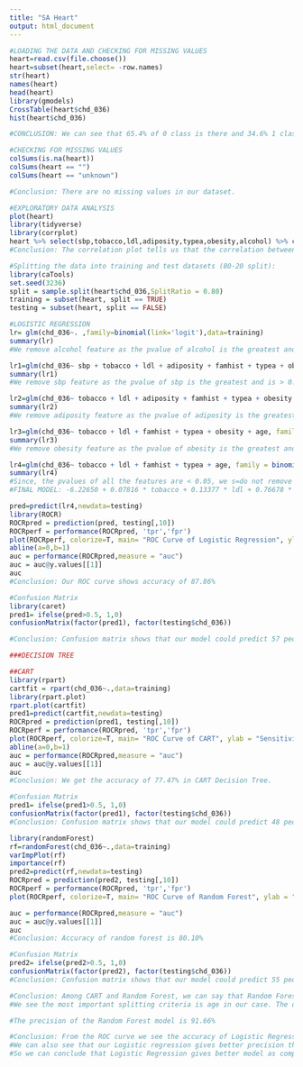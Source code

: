 ---
title: "SA Heart"
output: html_document
---
```{r}
#LOADING THE DATA AND CHECKING FOR MISSING VALUES
heart=read.csv(file.choose())
heart=subset(heart,select= -row.names)
str(heart)
names(heart)
head(heart)
library(gmodels)
CrossTable(heart$chd_036)
hist(heart$chd_036)

#CONCLUSION: We can see that 65.4% of 0 class is there and 34.6% 1 class is there in our dataset. The graphical representation makes it easy to visualise the difference between 0 class and 1 class.

```
```{r}
#CHECKING FOR MISSING VALUES
colSums(is.na(heart))
colSums(heart == "")
colSums(heart == "unknown")

#Conclusion: There are no missing values in our dataset. 
```
```{r}
#EXPLORATORY DATA ANALYSIS
plot(heart)
library(tidyverse)
library(corrplot)
heart %>% select(sbp,tobacco,ldl,adiposity,typea,obesity,alcohol) %>% cor() %>% corrplot(method = "number", type = "upper", tl.cex = 0.8, tl.srt = 45, tl.col = "black")
#Conclusion: The correlation plot tells us that the correlation between adiposity and obesity is 0.72 which is enough to say that the two variables are somewhat highly correlated.Hence if we want we can remove one variable from our analysis.
```
```{r}
#Splitting the data into training and test datasets (80-20 split):
library(caTools)
set.seed(3236)
split = sample.split(heart$chd_036,SplitRatio = 0.80)
training = subset(heart, split == TRUE)
testing = subset(heart, split == FALSE)
```

```{r}
#LOGISTIC REGRESSION
lr= glm(chd_036~. ,family=binomial(link='logit'),data=training)
summary(lr)
#We remove alcohol feature as the pvalue of alcohol is the greatest and is > 0.05.

lr1=glm(chd_036~ sbp + tobacco + ldl + adiposity + famhist + typea + obesity + age, family = binomial(link='logit'),data=training)
summary(lr1)
#We remove sbp feature as the pvalue of sbp is the greatest and is > 0.05.

lr2=glm(chd_036~ tobacco + ldl + adiposity + famhist + typea + obesity + age, family = binomial(link='logit'),data=training)
summary(lr2)
#We remove adiposity feature as the pvalue of adiposity is the greatest and is > 0.05.

lr3=glm(chd_036~ tobacco + ldl + famhist + typea + obesity + age, family = binomial(link='logit'),data=training)
summary(lr3)
#We remove obesity feature as the pvalue of obesity is the greatest and is > 0.05.

lr4=glm(chd_036~ tobacco + ldl + famhist + typea + age, family = binomial(link='logit'),data=training)
summary(lr4)
#Since, the pvalues of all the features are < 0.05, we s=do not remove any more features and we can say that the remaining features are significant.
#FINAL MODEL: -6.22650 + 0.07816 * tobacco + 0.13377 * ldl + 0.76678 * famhist (Present) + 0.04205 * typea + 0.04485 * age
``` 
```{r}
pred=predict(lr4,newdata=testing)
library(ROCR)
ROCRpred = prediction(pred, testing[,10])
ROCRperf = performance(ROCRpred, 'tpr','fpr')
plot(ROCRperf, colorize=T, main= "ROC Curve of Logistic Regression", ylab = "Sensitivity", xlab = "1-Specificity")
abline(a=0,b=1)
auc = performance(ROCRpred,measure = "auc")
auc = auc@y.values[[1]]
auc
#Conclusion: Our ROC curve shows accuracy of 87.86% 
```


```{r}
#Confusion Matrix
library(caret)
pred1= ifelse(pred>0.5, 1,0)
confusionMatrix(factor(pred1), factor(testing$chd_036))

#Conclusion: Confusion matrix shows that our model could predict 57 people does not have chd which was correct and 22 people was predicted as having chd which was false. Here we could improve our model as the patients whose predictions was wrong is at risk. Similarly, it predicted that 3 people doesnot have chd which was wrong as they had chd and 10 people who have chd was predicted correctly.

```

```{r}
###DECISION TREE

##CART
library(rpart)
cartfit = rpart(chd_036~.,data=training)
library(rpart.plot)
rpart.plot(cartfit)
pred1=predict(cartfit,newdata=testing)
ROCRpred = prediction(pred1, testing[,10])
ROCRperf = performance(ROCRpred, 'tpr','fpr')
plot(ROCRperf, colorize=T, main= "ROC Curve of CART", ylab = "Sensitivity", xlab = "1-Specificity")
abline(a=0,b=1)
auc = performance(ROCRpred,measure = "auc")
auc = auc@y.values[[1]]
auc
#Conclusion: We get the accuracy of 77.47% in CART Decision Tree.

#Confusion Matrix
pred1= ifelse(pred1>0.5, 1,0)
confusionMatrix(factor(pred1), factor(testing$chd_036))
#Conclusion: Confusion matrix shows that our model could predict 48 people does not have chd which was correct and 16 people was predicted as having chd which was false. Here we could improve our model as the patients whose predictions was wrong is at risk. Similarly, it predicted that 12 people doesnot have chd which was wrong as they had chd and 16 people who have chd was predicted correctly.


```

```{r}
library(randomForest)
rf=randomForest(chd_036~.,data=training)
varImpPlot(rf)
importance(rf)
pred2=predict(rf,newdata=testing)
ROCRpred = prediction(pred2, testing[,10])
ROCRperf = performance(ROCRpred, 'tpr','fpr')
plot(ROCRperf, colorize=T, main= "ROC Curve of Random Forest", ylab = "Sensitivity", xlab = "1-Specificity")

auc = performance(ROCRpred,measure = "auc")
auc = auc@y.values[[1]]
auc
#Conclusion: Accuracy of random forest is 80.10%

#Confusion Matrix
pred2= ifelse(pred2>0.5, 1,0)
confusionMatrix(factor(pred2), factor(testing$chd_036))
#Conclusion: Confusion matrix shows that our model could predict 55 people does not have chd which was correct and 17 people was predicted as having chd which was false. Here we could improve our model as the patients whose predictions was wrong is at risk. Similarly, it predicted that 5 people doesnot have chd which was wrong as they had chd and 15 people who have chd was predicted correctly.

```

```{r}
#Conclusion: Among CART and Random Forest, we can say that Random Forest is better than CART as we get both the accuracy from ROC curve and precision is more for Random Forest than CART. 
#We see the most important splitting criteria is age in our case. The decision tree formed is first divided on the basis of age.

#The precision of the Random Forest model is 91.66%
```

```{r}
#Conclusion: From the ROC curve we see the accuracy of Logistic Regression is 87.86% which is more than Random Forest (i.e. 80.10%).
#We can also see that our Logistic regression gives better precision than random forest. 
#So we can conclude that Logistic Regression gives better model as compared to Random forest.
```


